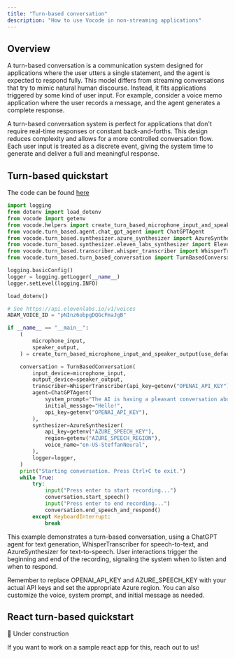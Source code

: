 ```yaml
---
title: "Turn-based conversation"
description: "How to use Vocode in non-streaming applications"
---
```


## Overview

A turn-based conversation is a communication system designed for applications where the user utters a single statement, and the agent is expected to respond fully.
This model differs from streaming conversations that try to mimic natural human discourse. Instead, it fits applications triggered by some kind of user input.
For example, consider a voice memo application where the user records a message, and the agent generates a complete response.

A turn-based conversation system is perfect for applications that don't require real-time responses or constant back-and-forths.
This design reduces complexity and allows for a more controlled conversation flow. Each user input is treated as a discrete event,
giving the system time to generate and deliver a full and meaningful response.

## Turn-based quickstart

The code can be found [here](https://github.com/vocodedev/vocode-python/blob/main/quickstarts/turn_based_conversation.py)

```python
import logging
from dotenv import load_dotenv
from vocode import getenv
from vocode.helpers import create_turn_based_microphone_input_and_speaker_output
from vocode.turn_based.agent.chat_gpt_agent import ChatGPTAgent
from vocode.turn_based.synthesizer.azure_synthesizer import AzureSynthesizer
from vocode.turn_based.synthesizer.eleven_labs_synthesizer import ElevenLabsSynthesizer
from vocode.turn_based.transcriber.whisper_transcriber import WhisperTranscriber
from vocode.turn_based.turn_based_conversation import TurnBasedConversation

logging.basicConfig()
logger = logging.getLogger(__name__)
logger.setLevel(logging.INFO)

load_dotenv()

# See https://api.elevenlabs.io/v1/voices
ADAM_VOICE_ID = "pNInz6obpgDQGcFmaJgB"

if __name__ == "__main__":
    (
        microphone_input,
        speaker_output,
    ) = create_turn_based_microphone_input_and_speaker_output(use_default_devices=False)

    conversation = TurnBasedConversation(
        input_device=microphone_input,
        output_device=speaker_output,
        transcriber=WhisperTranscriber(api_key=getenv("OPENAI_API_KEY")),
        agent=ChatGPTAgent(
            system_prompt="The AI is having a pleasant conversation about life",
            initial_message="Hello!",
            api_key=getenv("OPENAI_API_KEY"),
        ),
        synthesizer=AzureSynthesizer(
            api_key=getenv("AZURE_SPEECH_KEY"),
            region=getenv("AZURE_SPEECH_REGION"),
            voice_name="en-US-SteffanNeural",
        ),
        logger=logger,
    )
    print("Starting conversation. Press Ctrl+C to exit.")
    while True:
        try:
            input("Press enter to start recording...")
            conversation.start_speech()
            input("Press enter to end recording...")
            conversation.end_speech_and_respond()
        except KeyboardInterrupt:
            break
```

This example demonstrates a turn-based conversation, using a ChatGPT agent for text generation, WhisperTranscriber for speech-to-text,
and AzureSynthesizer for text-to-speech. User interactions trigger the beginning and end of the recording, signaling the system when to listen and when to respond.

Remember to replace OPENAI_API_KEY and AZURE_SPEECH_KEY with your actual API keys and set the appropriate Azure region.
You can also customize the voice, system prompt, and initial message as needed.

## React turn-based quickstart

🚧 Under construction

If you want to work on a sample react app for this, reach out to us!
